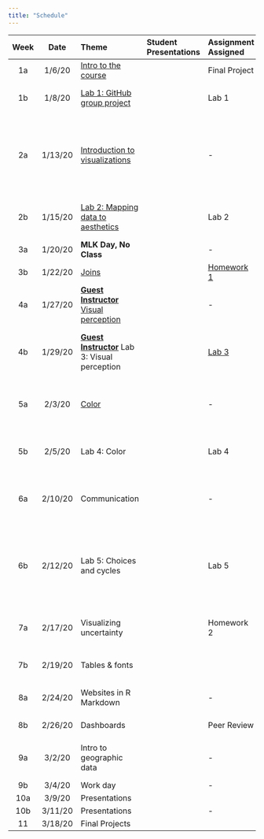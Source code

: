 ```yaml
---
title: "Schedule"
---
```


| **Week** | **Date** | **Theme**                                        |**Student Presentations**                   | **Assignment Assigned** | **Assignment Due**     | **Reading**                                                                                                                                                                                                                                                                                      |
| :------: | :------: | :----------------------------------------------- |:-------------------------------------------| :---------------------- | :--------------------- | :----------------------------------------------------------------------------------------------------------------------------------------------------------------------------------------------------------------------------------------------------------------------------------------------- |
|    1a    |  1/6/20  | [Intro to the course](slides/w1p1.html)          |                                            | Final Project           | -                      | [Bryan 4-8](http://happygitwithr.com/installation-pain.html) (9 optional)                                                                                                                                                                                                                        |
|    1b    |  1/8/20  | [Lab 1: GitHub group project](lab1.html)         |                                            | Lab 1                   | -                      | [Bryan 13](http://happygitwithr.com/rstudio-git-github.html), [Bryan 16](http://happygitwithr.com/new-github-first.html) (14-15 optional)                                                                                                                                                        |
|    2a    | 1/13/20  | [Introduction to visualizations](slides/w2p1.html)|                                           | -                       | Lab 1                  | [Healy 4 (Show the right numbers)](https://socviz.co/groupfacettx.html#groupfacettx), [R4DS 28 (Graphics for communication)](https://r4ds.had.co.nz/graphics-for-communication.html), [Wilke 5 (Directory of visualizations)](https://serialmentor.com/dataviz/directory-of-visualizations.html) |
|    2b    | 1/15/20  | [Lab 2: Mapping data to aesthetics ](lab2.html)               |                                            | Lab 2                   | -                      | If needed: [Healy 2 (Get started)](https://socviz.co/gettingstarted.html#gettingstarted), [Healy 3 (Make a plot)](https://socviz.co/makeplot.html#makeplot)                                                                                                                                      |
|    3a    | 1/20/20  | **MLK Day, No Class**                            |                                            | -                       | Lab 2                  | [R4DS 13 (Relational data)](https://r4ds.had.co.nz/relational-data.html)                                                                                                                                                                                                                         |
|    3b    | 1/22/20  | [Joins](slides/w3p2.html)                         | 																					  | [Homework 1](hw1.html)              | -                      | -                                                                                                                                                                                                                                                                                                |
|    4a    | 1/27/20  | [**Guest Instructor**](https://twitter.com/pkqstr) [Visual perception](slides/w4p1.html) |                        | -                       | -                      | [Healy 1 (Look at data)](https://socviz.co/lookatdata.html#lookatdata)                                                                                                                                                                                                                           |
|    4b    | 1/29/20  | [**Guest Instructor**](https://twitter.com/pkqstr) Lab 3: Visual perception |                 | [Lab 3](lab3.html)                   |              | [Wilke 2 (Visualizing data: Mapping data onto aesthetics)](https://serialmentor.com/dataviz/aesthetic-mapping.html)                                                                                                                                                                              |
|    5a    |  2/3/20  | [Color](slides/w5p1.html)                                            |                                            | -                       | Lab 3                  | [Wilke 4 (Color scales)](https://serialmentor.com/dataviz/color-basics.html), [Wilke 16 (Common pitfalls of color use)](https://serialmentor.com/dataviz/color-pitfalls.html)                                                                                                                    |
|    5b    |  2/5/20  | Lab 4: Color                                     |                                            | Lab 4                   | Homework 1; Final Project Proposal | [Wilke 6 (Visualizing amounts)](https://serialmentor.com/dataviz/visualizing-amounts.html)                                                                                                                                                                                                       |
|    6a    | 2/10/20  | Communication                                    |                                            | -                       | Lab 4                  | [Wilke 24 (Image file formats for exporting)](https://serialmentor.com/dataviz/image-file-formats.html), [Wilke 26 (Telling a story)](https://serialmentor.com/dataviz/telling-a-story.html)                                                                                                     |
|    6b    | 2/12/20  | Lab 5: Choices and cycles                        |                                            | Lab 5              			| -                      | [Healy 8 (Refine your plots)](https://socviz.co/refineplots.html#refineplots), [Wilke 17 (Redundant coding)](https://serialmentor.com/dataviz/redundant-coding.html), [Wilke 20 (Balance data-to-ink ratio)](https://serialmentor.com/dataviz/balance-data-ink.html)                             |
|    7a    | 2/17/20  | Visualizing uncertainty                          |                                            | Homework 2              | Lab 5                  | [Kay Tapestry keynote](https://youtu.be/E1kSnWvqCw0), [Wilke 16 (Visualizing Uncertainty)](https://serialmentor.com/dataviz/visualizing-uncertainty.html)                                                                                                                                        |
|    7b    | 2/19/20  | Tables & fonts                                   |                                            |                         | -          			       | [Healy 5 (Tables, labels, and notes)](https://socviz.co/workgeoms.html#workgeoms), [gt tables](https://gt.rstudio.com/articles/intro-creating-gt-tables.html)                                                                                                                                    |
|    8a    | 2/24/20  | Websites in R Markdown                           |                                            | -                       |                        | [radix](https://rstudio.github.io/radix/), **Optional**: [RMD Sites](https://bookdown.org/yihui/rmarkdown/rmarkdown-site.html), [blogdown](https://bookdown.org/yihui/blogdown/)                                                                                                                 |
|    8b    | 2/26/20  | Dashboards                                       |                                            | Peer Review             | Portfolio Draft | [RMD Dashboards](https://bookdown.org/yihui/rmarkdown/dashboards.html)                                                                                                                                                                                                                      |
|    9a    |  3/2/20  | Intro to geographic data                         |                                            | -                       | Homework 2             | [Healy 7 (Draw maps)](https://socviz.co/maps.html#maps), [Wilke 15 (Geospatial data)](https://serialmentor.com/dataviz/geospatial-data.html)                                                                                                                                                     |
|    9b    |  3/4/20  | Work day                                         |                                            | -                       | Peer Review            | -                                                                                                                                                                                                                                                                                                |
|   10a    | 3/9/20   | Presentations                                    |                                            |                         | Presentation           | -                                                                                                                                                                                                                                                                                                |
|   10b    | 3/11/20  | Presentations                                    |                                            | -                       | Presentation           | -                                                                                                                                                                                                                                                                                                |
|    11    | 3/18/20  | Final Projects                                   |                                            |                         | Final Project          | -                                                                                                                                                                                                                                                                                                |